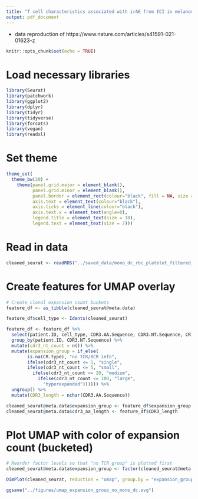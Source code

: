 ```yaml
---
title: "T cell characteristics associated with irAE from ICI in melanoma"
output: pdf_document
---
```


 - data reproduction of https://www.nature.com/articles/s41591-021-01623-z

```r
knitr::opts_chunk$set(echo = TRUE)
```

# Load necessary libraries

```r

library(Seurat)
library(patchwork)
library(ggplot2)
library(dplyr)
library(tidyr)
library(tidyverse)
library(forcats)
library(vegan)
library(readxl)

```

# Set theme

```r

theme_set(
  theme_bw(20) +
    theme(panel.grid.major = element_blank(),
          panel.grid.minor = element_blank(),
          panel.border = element_rect(colour="black", fill = NA, size = 1),
          axis.text = element_text(colour="black"),
          axis.ticks = element_line(colour="black"),
          axis.text.x = element_text(angle=0),
          legend.title = element_text(size = 10),
          legend.text = element_text(size = 7)))

```

# Read in data

```r

cleaned_seurat <- readRDS("../saved_data/mono_dc_rbc_platelet_filtered_tcr_bcr_checked_cell_type_clustered.rds")

```

# Create features for UMAP overlay

```r

# Create clonal expansion count buckets
feature_df <- as_tibble(cleaned_seurat@meta.data)

feature_df$cell_type <- Idents(cleaned_seurat)

feature_df <- feature_df %>%
  select(patient.ID, cell_type, CDR3.AA.Sequence, CDR3.NT.Sequence, CR.type) %>%
  group_by(patient.ID, CDR3.NT.Sequence) %>%
  mutate(cdr3_nt_count = n()) %>%
  mutate(expansion_group = if_else(
        is.na(CR.type), "no TCR/BCR info",
        ifelse(cdr3_nt_count <= 1, "single",
        ifelse(cdr3_nt_count <= 5, "small",
          ifelse(cdr3_nt_count <= 20, "medium",
            ifelse(cdr3_nt_count <= 100, "large",
              "hyperexpanded")))))) %>%
  ungroup() %>%
  mutate(CDR3_length = nchar(CDR3.AA.Sequence))

cleaned_seurat@meta.data$expansion_group <- feature_df$expansion_group
cleaned_seurat@meta.data$cdr3_aa_length <- feature_df$CDR3_length

```

# Plot UMAP with color of expansion count (bucketed)

```r

# Reorder factor levels so that "no TCR group" is plotted first
cleaned_seurat@meta.data$expansion_group <- factor(cleaned_seurat@meta.data$expansion_group, levels = c("no TCR/BCR info", "single", "small", "medium", "large", "hyperexpanded"))

DimPlot(cleaned_seurat, reduction = "umap", group.by = "expansion_group", shuffle = TRUE, seed = 992)

ggsave("../figures/umap_expansion_group_no_mono_dc.svg")

```